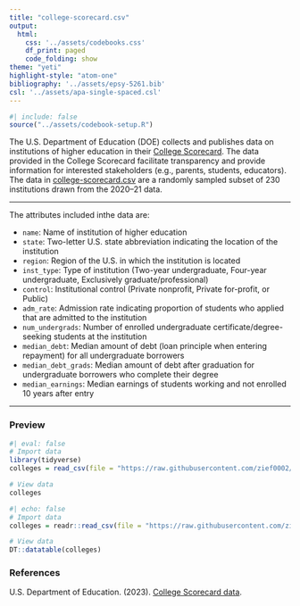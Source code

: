 ```yaml
---
title: "college-scorecard.csv"
output: 
  html:
    css: '../assets/codebooks.css'
    df_print: paged
    code_folding: show
theme: "yeti"
highlight-style: "atom-one"
bibliography: '../assets/epsy-5261.bib'
csl: '../assets/apa-single-spaced.csl'
---
```



```r
#| include: false
source("../assets/codebook-setup.R")
```


The U.S. Department of Education (DOE) collects and publishes data on institutions of higher education in their [College Scorecard](https://collegescorecard.ed.gov/). The data provided in the College Scorecard facilitate transparency and provide information for interested stakeholders (e.g., parents, students, educators). The data in [college-scorecard.csv](https://raw.githubusercontent.com/zief0002/epsy-5261/main/data/college-scorecard.csv) are a randomly sampled subset of 230 institutions drawn from the 2020--21 data.

---

The attributes included inthe data are:

- `name`: Name of institution of higher education
- `state`: Two-letter U.S. state abbreviation indicating the location of the institution
- `region`: Region of the U.S. in which the institution is located
- `inst_type`: Type of institution (Two-year undergraduate, Four-year undergraduate, Exclusively graduate/professional)
- `control`: Institutional control (Private nonprofit, Private for-profit, or Public)
- `adm_rate`: Admission rate indicating proportion of students who applied that are admitted to the institution
- `num_undergrads`: Number of enrolled undergraduate certificate/degree-seeking students at the institution
- `median_debt`: Median amount of debt (loan principle when entering repayment) for all undergraduate borrowers
- `median_debt_grads`: Median amount of debt after graduation for undergraduate borrowers who complete their degree
- `median_earnings`: Median earnings of students working and not enrolled 10 years after entry


---


### Preview

```r
#| eval: false
# Import data
library(tidyverse)
colleges = read_csv(file = "https://raw.githubusercontent.com/zief0002/epsy-5261/main/data/college-scorecard.csv")

# View data
colleges
```

```r
#| echo: false
# Import data
colleges = readr::read_csv(file = "https://raw.githubusercontent.com/zief0002/epsy-5261/main/data/college-scorecard.csv")

# View data
DT::datatable(colleges)
```


### References

U.S. Department of Education. (2023). [College Scorecard data](https://collegescorecard.ed.gov/). 

